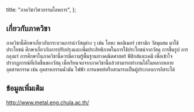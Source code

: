 
  title: "ภาควิชาวิศวกรรมโลหการ",
};

<MajorHeader major={Major.ALL[6]} />

## เกี่ยวกับภาควิชา

ภาควิชานี้ศึกษาเกี่ยวกับกระบวนการนำวัสดุต่าง ๆ เช่น โลหะ พอลิเมอร์ เซรามิก วัสดุผสม มาใช้ประโยชน์ ศึกษาเกี่ยวกับการปรับปรุงและเพิ่มประสิทธิภาพในการใช้ประโยชน์จากวัสดุ การขึ้นรูป การถลุงแร่ การศึกษาในภาควิชานี้ควรมีความรู้พื้นฐานทางคณิตศาสตร์ ฟิสิกส์และเคมี เพื่อเข้าใจปรากฏการณ์ที่เกิดขึ้นของวัสดุ เมื่อเรียนจบจากภาควิชานี้แล้วสามารถทำงานได้ในหลากหลายอุตสาหกรรม เช่น อุตสาหกรรมน้ำมัน ไฟฟ้า การแพทย์หรือสามารถเป็นผู้ประกอบการอิสระได้

## ข้อมูลเพิ่มเติม

http://www.metal.eng.chula.ac.th/
